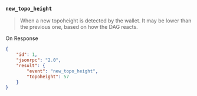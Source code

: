 ### `new_topo_height`

> When a new topoheight is detected by the wallet. It may be lower than the previous one, based on how the DAG reacts.

On Response

```json
{
	"id": 1,
	"jsonrpc": "2.0",
	"result": {
		"event": "new_topo_height",
		"topoheight": 57
	}
}
```